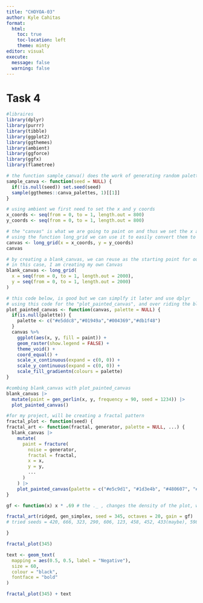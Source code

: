```yaml
---
title: "CHOYOA-03"
author: Kyle Cahitas
format: 
  html:
    toc: true
    toc-location: left
    theme: minty
editor: visual
execute: 
  message: false 
  warning: false 
---
```


# Task 4 


```r
#libraires 
library(dplyr)
library(purrr)
library(tibble)
library(ggplot2)
library(ggthemes)
library(ambient)
library(ggforce)
library(ggfx)
library(flametree)

```

```r
# the function sample_canva() does the work of generating random palettes 
sample_canva <- function(seed = NULL) {
  if(!is.null(seed)) set.seed(seed)
  sample(ggthemes::canva_palettes, 1)[[1]]
}
```

```r
# using ambient we first need to set the x and y coords
x_coords <- seq(from = 0, to = 1, length.out = 800)
y_coords <- seq(from = 0, to = 1, length.out = 800)
```

```r
# the "canvas" is what we are going to paint on and thus we set the x and y cords
# using the function long_grid we can use it to easily convert them to arrays, matrices and raster objects that respect the implied spatial grid 
canvas <- long_grid(x = x_coords, y = y_coords) 
canvas
```

```r
# by creating a blank_canvas, we can reuse as the starting point for our later pieces 
# in this case, I am creating my own Canvas 
blank_canvas <- long_grid(
  x = seq(from = 0, to = 1, length.out = 2000),
  y = seq(from = 0, to = 1, length.out = 2000)
)  
```

```r
# this code below, is good but we can simplfy it later and use dplyr
# using this code for the "plot_painted_canvas", and over riding the blank_canvas now
plot_painted_canvas <- function(canvas, palette = NULL) {
  if(is.null(palette)) {
    palette <- c("#e5ddc8","#01949a","#004369","#db1f48")
  }
  canvas %>% 
    ggplot(aes(x, y, fill = paint)) + 
    geom_raster(show.legend = FALSE) +
    theme_void() +
    coord_equal() +
    scale_x_continuous(expand = c(0, 0)) +
    scale_y_continuous(expand = c(0, 0)) +
    scale_fill_gradientn(colours = palette)
}
```

```r
#combing blank_canvas with plot_painted_canvas 
blank_canvas |>
  mutate(paint = gen_perlin(x, y, frequency = 90, seed = 1234)) |>
  plot_painted_canvas()
```

```r
#for my project, will be creating a fractal pattern
fractal_plot <- function(seed) {
fractal_art <- function(fractal, generator, palette = NULL, ...) {
  blank_canvas |>
    mutate(
      paint = fracture(
        noise = generator,
        fractal = fractal,
        x = x, 
        y = y, 
        ...
      )
    ) |>
    plot_painted_canvas(palette = c("#e5c9d1", "#1d3e4b", "#480607", "#db1f48")) #changed the color 
}

gf <- function(x) x * .69 # the ._ , changes the density of the plot, with the lower you go, the more denisty is shown, while the higher you go the less density you have

fractal_art(ridged, gen_simplex, seed = 345, octaves = 20, gain = gf)
# tried seeds = 420, 666, 323, 290, 606, 123, 458, 452, 433(maybe), 598, 345, 

}
```

```r
fractal_plot(345)
```

```r
text <- geom_text(
  mapping = aes(0.5, 0.5, label = "Negative"), 
  size = 60, 
  colour = "black", 
  fontface = "bold"
)
```


```r
fractal_plot(345) + text
```


























